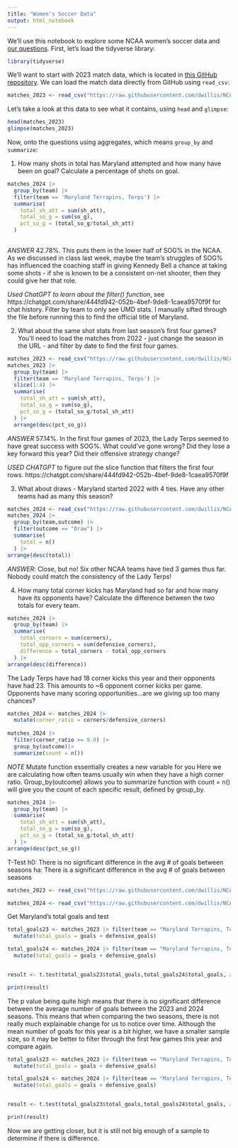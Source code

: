 ```yaml
---
title: "Women's Soccer Data"
output: html_notebook
---
```


We'll use this notebook to explore some NCAA women's soccer data and [our questions](https://docs.google.com/spreadsheets/d/1kTSrnl1URmcexIWLDMWqDnp3q-c2OS45uifnhjp10n4/edit#gid=0). First, let's load the tidyverse library:

```r
library(tidyverse)
```

We'll want to start with 2023 match data, which is located in [this GitHub repository](https://github.com/dwillis/NCAAWomensSoccerData). We can load the match data directly from GitHub using `read_csv`:


```r
matches_2023 <- read_csv("https://raw.githubusercontent.com/dwillis/NCAAWomensSoccerData/main/data/ncaa_womens_soccer_matchstats_2023.csv")
```

Let's take a look at this data to see what it contains, using `head` and `glimpse`:

```r
head(matches_2023)
glimpse(matches_2023)
```

Now, onto the questions using aggregates, which means `group_by` and `summarize`:

1. How many shots in total has Maryland attempted and how many have been on goal? Calculate a percentage of shots on goal.

```r
matches_2024 |>
  group_by(team) |>
  filter(team == 'Maryland Terrapins, Terps') |>
  summarise(
    total_sh_att = sum(sh_att),
    total_so_g = sum(so_g),
    pct_so_g = (total_so_g/total_sh_att)
  )
  
```
*ANSWER* 42.78%. This puts them in the lower half of SOG% in the NCAA. As we discussed in class last week, maybe the team's struggles of SOG% has influenced the coaching staff in giving Kennedy Bell a chance at taking some shots - if she is known to be a consistent on-net shooter, then they could give her that role. 

*Used ChatGPT to learn about the filter() function*, see https://chatgpt.com/share/444fd942-052b-4bef-9de8-1caea9570f9f for chat history. Filter by team to only see UMD stats. I manually sifted through the file before running this to find the official title of Maryland. 


2. What about the same shot stats from last season's first four games? You'll need to load the matches from 2022 - just change the season in the URL - and filter by date to find the first four games.

```r
matches_2023 <- read_csv("https://raw.githubusercontent.com/dwillis/NCAAWomensSoccerData/main/data/ncaa_womens_soccer_matchstats_2023.csv")
matches_2023 |>
  group_by(team) |>
  filter(team == 'Maryland Terrapins, Terps') |>
  slice(1:4) |>
  summarise(
    total_sh_att = sum(sh_att),
    total_so_g = sum(so_g),
    pct_so_g = (total_so_g/total_sh_att)
  ) |>
  arrange(desc(pct_so_g))  
```
*ANSWER* 57.14%. In the first four games of 2023, the Lady Terps seemed to have great success with SOG%. What could've gone wrong? Did they lose a key forward this year? Did their offensive strategy change? 

*USED CHATGPT* to figure out the slice function that filters the first four rows. 
https://chatgpt.com/share/444fd942-052b-4bef-9de8-1caea9570f9f


3. What about draws - Maryland started 2022 with 4 ties. Have any other teams had as many this season?

```r
matches_2024 <- read_csv("https://raw.githubusercontent.com/dwillis/NCAAWomensSoccerData/main/data/ncaa_womens_soccer_matchstats_2024.csv")
matches_2024 |>
  group_by(team,outcome) |>
  filter(outcome == "Draw") |>
  summarise(
    total = n()
  ) |>
arrange(desc(total))
```
*ANSWER*: Close, but no! Six other NCAA teams have tied 3 games thus far. Nobody could match the consistency of the Lady Terps!

4. How many total corner kicks has Maryland had so far and how many have its opponents have? Calculate the difference between the two totals for every team.

```r
matches_2024 |>
  group_by(team) |>
  summarise(
    total_corners = sum(corners),
    total_opp_corners = sum(defensive_corners),
    difference = total_corners - total_opp_corners
  ) |>
arrange(desc(difference))
```
The Lady Terps have had 18 corner kicks this year and their opponents have had 23. This amounts to ~6 opponent corner kicks per game. Opponents have many scoring opportunities...are we giving up too many chances?


```r
matches_2024 <- matches_2024 |>
  mutate(corner_ratio = corners/defensive_corners)
  
matches_2024 |> 
  filter(corner_ratio >= 9.0) |>
  group_by(outcome)|>
  summarize(count = n())


```

*NOTE* Mutate function essentially creates a new variable for you
Here we are calculating how often teams usually win when they have a high corner ratio. 
Group_by(outcome) allows you to 
summarize function with count = n() will give you the count of each specific result, defined by group_by.

```r
matches_2024 |>
  group_by(team) |>
  summarise(
    total_sh_att = sum(sh_att),
    total_so_g = sum(so_g),
    pct_so_g = (total_so_g/total_sh_att)
  ) |>
arrange(desc(pct_so_g))
```


T-Test
h0: There is no significant difference in the avg # of goals between seasons
ha: There is a significant difference in the avg # of goals between seasons

```r
matches_2023 <- read_csv("https://raw.githubusercontent.com/dwillis/NCAAWomensSoccerData/main/data/ncaa_womens_soccer_matchstats_2023.csv")

matches_2024 <- read_csv("https://raw.githubusercontent.com/dwillis/NCAAWomensSoccerData/main/data/ncaa_womens_soccer_matchstats_2024.csv")

```


Get Maryland's total goals and test
```r
total_goals23 <- matches_2023 |> filter(team == "Maryland Terrapins, Terps") |> 
  mutate(total_goals = goals + defensive_goals)

total_goals24 <- matches_2024 |> filter(team == "Maryland Terrapins, Terps") |> 
  mutate(total_goals = goals + defensive_goals)


result <- t.test(total_goals23$total_goals,total_goals24$total_goals, alternative = "two.sided", var.equal = TRUE)

print(result)
```


The p value being quite high means that there is no significant difference between the average number of goals between the 2023 and 2024 seasons. This means that when comparing the two seasons, there is not really much explainable change for us to notice over time. Although the mean number of goals for this year is a bit higher, we have a smaller sample size, so it may be better to filter through the first few games this year and compare again. 

```r
total_goals23 <- matches_2023 |> filter(team == "Maryland Terrapins, Terps") |> filter(date < '2023-09-12') |>
  mutate(total_goals = goals + defensive_goals)

total_goals24 <- matches_2024 |> filter(team == "Maryland Terrapins, Terps") |> 
  mutate(total_goals = goals + defensive_goals)


result <- t.test(total_goals23$total_goals,total_goals24$total_goals, alternative = "two.sided", var.equal = TRUE)

print(result)
```

Now we are getting closer, but it is still not big enough of a sample to determine if there is difference. 

